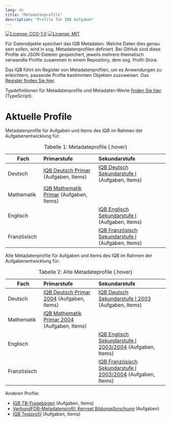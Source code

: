 ---
lang: de
title: "Metadatenprofile"
description: "Profile für IQB Aufgaben"
---

[![License: CC0-1.0](https://img.shields.io/badge/License-CC0_1.0-lightgrey.svg)](http://creativecommons.org/publicdomain/zero/1.0/)
[![License: MIT](https://img.shields.io/badge/License-MIT-yellow.svg)](https://opensource.org/licenses/MIT)

Für Datenobjekte speichert das IQB Metadaten. Welche Daten dies genau sein sollen, wird in sog. Metadatenprofilen definiert. Bei GitHub sind diese Profile als JSON-Dateien gespeichert, jeweils mehrere thematisch verwandte Profile zusammen in einem Repository, dem sog. Profil-Store.

Das IQB führt ein Register von Metadatenprofilen, um es Anwendungen zu erleichtern, passende Profile bestimmten Objekten zuzuweisen. Das [Register finden Sie hier](https://github.com/iqb-vocabs/profile-registry).

Typdefinitionen für Metadatenprofile und Metadaten-Werte [finden Sie hier](https://github.com/iqb-vocabs/metadata#readme) (TypeScript).

# Aktuelle Profile

Metadatenprofile für Aufgaben und Items des IQB im Rahmen der Aufgabenentwicklung für:

| Fach | Primarstufe | Sekundarstufe |
|-----------------|:-------------------------|:--------------------------------|
| Deutsch         |[IQB Deutsch Primar](https://iqb-vocabs.github.io/p12/) (Aufgaben, Items) |[IQB Deutsch Sekundarstufe I](https://iqb-vocabs.github.io/p16/) (Aufgaben, Items) |
| Mathematik      |[IQB Mathematik Primar](https://iqb-vocabs.github.io/p11/) (Aufgaben, Items)|      |
| Englisch        |     |[IQB Englisch Sekundarstufe I](https://iqb-vocabs.github.io/p53/) (Aufgaben, Items) |
| Französisch     |     |[IQB Französisch Sekundarstufe I](https://iqb-vocabs.github.io/p52/) (Aufgaben, Items) |
: Tabelle 1: Metadateprofile  {.hover}

Alte Metadatenprofile für Aufgaben und Items des IQB im Rahmen der Aufgabenentwicklung für:

| Fach | Primarstufe | Sekundarstufe |
|-----------------|:-------------------------|:--------------------------------|
| Deutsch         |[IQB Deutsch Primar 2004](https://iqb-vocabs.github.io/p14/) (Aufgaben, Items) | [IQB Deutsch Sekundarstufe I 2003](https://iqb-vocabs.github.io/p17/) (Aufgaben, Items) |
| Mathematik      |[IQB Mathematik Primar 2004](https://iqb-vocabs.github.io/p15/) (Aufgaben, Items)|      |
| Englisch        |     |[IQB Englisch Sekundarstufe I 2003/2004](https://iqb-vocabs.github.io/p54/) (Aufgaben, Items) |
| Französisch     |     |[IQB Französisch Sekundarstufe I 2003/2004](https://iqb-vocabs.github.io/p55/) (Aufgaben, Items) |
: Tabelle 2: Alte Metadateprofile  {.hover}

Anderen Profile:

  * [IQB TB-Fragebögen](https://iqb-vocabs.github.io/p60/) (Aufgaben, Items)
  * [VerbundFDB-Metadatenprofil: Kernset Bildungsforschung](https://iqb-vocabs.github.io/p80/) (Aufgaben)
  * [IQB Testprofil](https://iqb-vocabs.github.io/p99/) (Aufgaben, Items)


